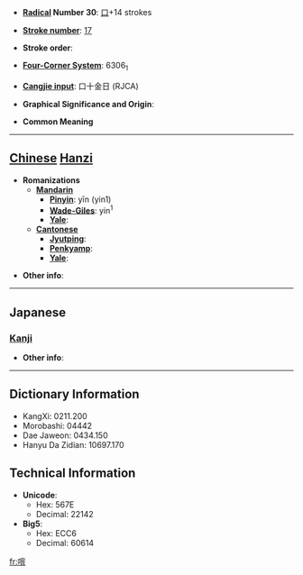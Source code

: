 * '''[[Wiktionary:Chinese radical index| Radical]] Number 30''': [[Wiktionary:Chinese radical index 口|口]]+14 strokes

* '''[[Wiktionary:Chinese total strokes index|Stroke number]]''': [[Wiktionary:Chinese total strokes index 17|17]]

* '''Stroke order''': 

* '''[[Wiktionary:Chinese four corner index|Four-Corner System]]''': 6306<sub>1</sub>

* '''[[Wiktionary:Chinese Cangjie index|Cangjie input]]''': 口十金日 (RJCA)

* '''Graphical Significance and Origin''': 

* '''Common Meaning'''

----

== [[Chinese]] [[Hanzi]] ==

* '''Romanizations'''
** '''[[Mandarin]]'''
*** '''[[Pinyin]]''': yīn (yin1)
*** '''[[Wade-Giles]]''': yin<sup>1</sup>
*** '''[[Yale]]''': 
** '''[[Cantonese]]'''
*** '''[[Jyutping]]''':
*** '''[[Penkyamp]]''': 
*** '''[[Yale]]''': 

* '''Other info''': 

----

==Japanese==
===[[Kanji]]===
{{kanji|on readings=[[いん]] (in)|kun readings=}}

* '''Other info''':  

----

== Dictionary Information ==

* KangXi: 0211.200
* Morobashi: 04442
* Dae Jaweon: 0434.150
* Hanyu Da Zidian: 10697.170

== Technical Information ==

* '''Unicode''':
** Hex: 567E
** Decimal: 22142
* '''Big5''':
** Hex: ECC6
** Decimal: 60614

[[fr:噾]]